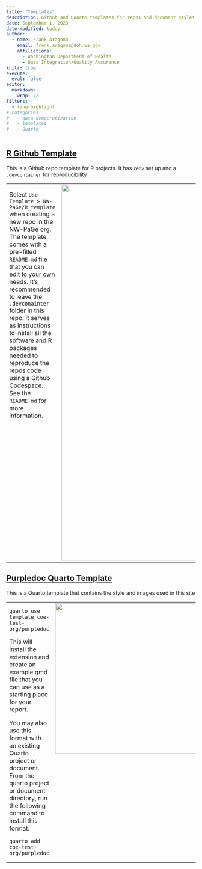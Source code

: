 ```yaml
---
title: "Templates"
description: Github and Quarto templates for repos and document styles
date: September 1, 2023
date-modified: today
author: 
  - name: Frank Aragona
    email: frank.aragona@doh.wa.gov
    affiliations:
      - Washington Department of Health
      - Data Integration/Quality Assurance
knitr: true
execute: 
  eval: false
editor: 
  markdown: 
    wrap: 72
filters: 
  - line-highlight
# categories:
#   - data democratization
#   - templates
#   - Quarto
---
```



## [R Github Template](https://github.com/NW-PaGe/R_template)

This is a Github repo template for R projects. It has `renv` set up and a `.devcontainer` for reproducibility


<table>
<tr><td valign="top">

Select `Use Template > NW-PaGe/R_template` when creating a new repo in the NW-PaGe org. The template comes with a pre-filled `README.md` file that you can edit to your own needs. It’s recommended to leave the `.devconainter` folder in this repo. It serves as instructions to install all the software and R packages needed to reproduce the repos code using a Github Codespace. See the `README.md` for more information.

</td><td valign="top">
[![](images/r_template.PNG){width=1000}](https://github.com/NW-PaGe/R_template)
</td>
</tr>
</table>

## [Purpledoc Quarto Template](https://github.com/coe-test-org/purpledoc)

This is a Quarto template that contains the style and images used in this site

<table>
<tr><td valign="top">

```
quarto use template coe-test-org/purpledoc
```


This will install the extension and create an example qmd file that you
can use as a starting place for your report.

You may also use this format with an existing Quarto project or
document. From the quarto project or document directory, run the
following command to install this format:

```
quarto add coe-test-org/purpledoc
```

</td><td valign="top">
[![](images/purpledoc.PNG){width=400}](https://github.com/coe-test-org/purpledoc)
</td>
</tr>
</table>

